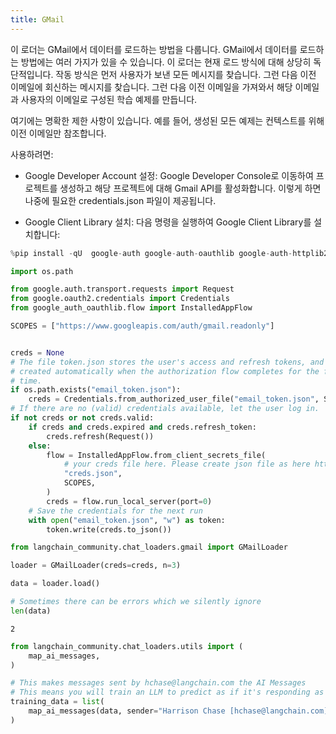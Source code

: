 ```yaml
---
title: GMail
---
```


이 로더는 GMail에서 데이터를 로드하는 방법을 다룹니다. GMail에서 데이터를 로드하는 방법에는 여러 가지가 있을 수 있습니다. 이 로더는 현재 로드 방식에 대해 상당히 독단적입니다. 작동 방식은 먼저 사용자가 보낸 모든 메시지를 찾습니다. 그런 다음 이전 이메일에 회신하는 메시지를 찾습니다. 그런 다음 이전 이메일을 가져와서 해당 이메일과 사용자의 이메일로 구성된 학습 예제를 만듭니다.

여기에는 명확한 제한 사항이 있습니다. 예를 들어, 생성된 모든 예제는 컨텍스트를 위해 이전 이메일만 참조합니다.

사용하려면:

- Google Developer Account 설정: Google Developer Console로 이동하여 프로젝트를 생성하고 해당 프로젝트에 대해 Gmail API를 활성화합니다. 이렇게 하면 나중에 필요한 credentials.json 파일이 제공됩니다.

- Google Client Library 설치: 다음 명령을 실행하여 Google Client Library를 설치합니다:

```python
%pip install -qU  google-auth google-auth-oauthlib google-auth-httplib2 google-api-python-client
```

```python
import os.path

from google.auth.transport.requests import Request
from google.oauth2.credentials import Credentials
from google_auth_oauthlib.flow import InstalledAppFlow

SCOPES = ["https://www.googleapis.com/auth/gmail.readonly"]


creds = None
# The file token.json stores the user's access and refresh tokens, and is
# created automatically when the authorization flow completes for the first
# time.
if os.path.exists("email_token.json"):
    creds = Credentials.from_authorized_user_file("email_token.json", SCOPES)
# If there are no (valid) credentials available, let the user log in.
if not creds or not creds.valid:
    if creds and creds.expired and creds.refresh_token:
        creds.refresh(Request())
    else:
        flow = InstalledAppFlow.from_client_secrets_file(
            # your creds file here. Please create json file as here https://cloud.google.com/docs/authentication/getting-started
            "creds.json",
            SCOPES,
        )
        creds = flow.run_local_server(port=0)
    # Save the credentials for the next run
    with open("email_token.json", "w") as token:
        token.write(creds.to_json())
```

```python
from langchain_community.chat_loaders.gmail import GMailLoader
```

```python
loader = GMailLoader(creds=creds, n=3)
```

```python
data = loader.load()
```

```python
# Sometimes there can be errors which we silently ignore
len(data)
```

```output
2
```

```python
from langchain_community.chat_loaders.utils import (
    map_ai_messages,
)
```

```python
# This makes messages sent by hchase@langchain.com the AI Messages
# This means you will train an LLM to predict as if it's responding as hchase
training_data = list(
    map_ai_messages(data, sender="Harrison Chase [hchase@langchain.com](mailto:hchase@langchain.com)")
)
```

```python

```
